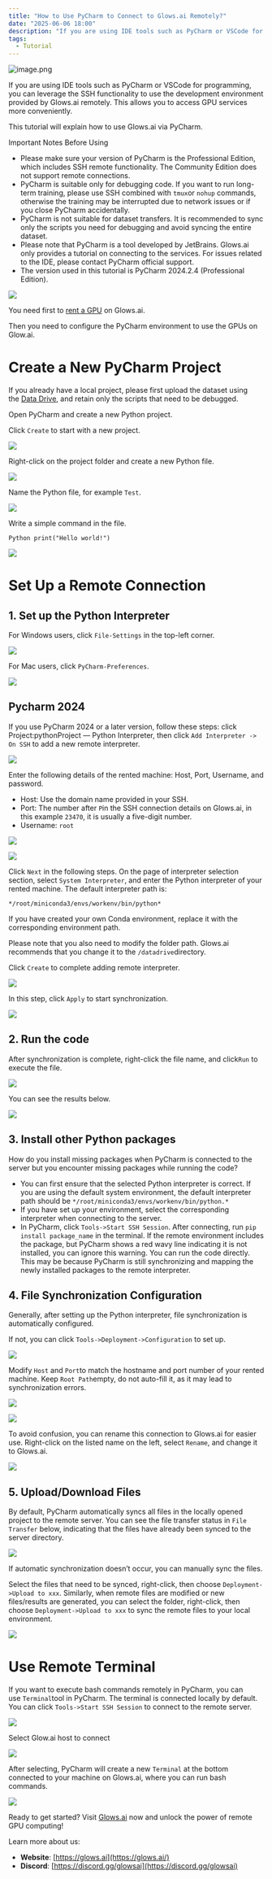 ```yaml
---
title: "How to Use PyCharm to Connect to Glows.ai Remotely?"
date: "2025-06-06 18:00"
description: "If you are using IDE tools such as PyCharm or VSCode for programming, you can leverage the SSH functionality to use the development environment provided by Glows.ai remotely."
tags:
  - Tutorial
---
```


![image.png](./img/1_N98rvSIu9ALx-lO-dbx-HA.webp)

If you are using IDE tools such as PyCharm or VSCode for programming, you can leverage the SSH functionality to use the development environment provided by Glows.ai remotely. This allows you to access GPU services more conveniently.

This tutorial will explain how to use Glows.ai via PyCharm.

Important Notes Before Using

- Please make sure your version of PyCharm is the Professional Edition, which includes SSH remote functionality. The Community Edition does not support remote connections.
- PyCharm is suitable only for debugging code. If you want to run long-term training, please use SSH combined with `tmux`or `nohup` commands, otherwise the training may be interrupted due to network issues or if you close PyCharm accidentally.
- PyCharm is not suitable for dataset transfers. It is recommended to sync only the scripts you need for debugging and avoid syncing the entire dataset.
- Please note that PyCharm is a tool developed by JetBrains. Glows.ai only provides a tutorial on connecting to the services. For issues related to the IDE, please contact PyCharm official support.
- The version used in this tutorial is PyCharm 2024.2.4 (Professional Edition).

![](./img/0_K3tt4VWkF-ySR1d_.webp)

You need first to [rent a GPU](https://platform.glows.ai/create) on Glows.ai.

Then you need to configure the PyCharm environment to use the GPUs on Glow.ai.

# **Create a New PyCharm Project**

If you already have a local project, please first upload the dataset using the [Data Drive](https://platform.glows.ai/data), and retain only the scripts that need to be debugged.

Open PyCharm and create a new Python project.

Click `Create` to start with a new project.

![](./img/0_pkrEA165rjUTCm6C.webp)

Right-click on the project folder and create a new Python file.

![](./img/0_ZKbfuGVgdelykZbK.webp)

Name the Python file, for example `Test`.

![](./img/0_5MxOc-VxuE1NHDXr.webp)

Write a simple command in the file.

```
Python print("Hello world!")
```

![](./img/0_xB88vaOiOvXYJj7g.webp)

# **Set Up a Remote Connection**

## **1. Set up the Python Interpreter**

For Windows users, click `File-Settings` in the top-left corner.

![](./img/0_BoAuEiDNVkQ1CNzO.webp)

For Mac users, click `PyCharm-Preferences`.

![](./img/0_wWhA_8cLVEP9MsY2.webp)

## **Pycharm 2024**

If you use PyCharm 2024 or a later version, follow these steps: click Project:pythonProject — Python Interpreter, then click `Add Interpreter -> On SSH` to add a new remote interpreter.

![](./img/0_gIEYLSoYN6o4mWye.webp)

Enter the following details of the rented machine: Host, Port, Username, and password.

- Host: Use the domain name provided in your SSH.
- Port: The number after `P`in the SSH connection details on Glows.ai, in this example `23470`, it is usually a five-digit number.
- Username: `root`

![](./img/0_ynPITdyglPKwQKU7.webp)

![](./img/0_j4tQOUV2TisA4epX.webp)

Click `Next` in the following steps. On the page of interpreter selection section, select `System Interpreter`, and enter the Python interpreter of your rented machine. The default interpreter path is:

`*/root/miniconda3/envs/workenv/bin/python*`

If you have created your own Conda environment, replace it with the corresponding environment path.

Please note that you also need to modify the folder path. Glows.ai recommends that you change it to the `/datadrive`directory.

Click `Create` to complete adding remote interpreter.

![](./img/0_FkT2RLu1NHRelP3I.webp)

In this step, click `Apply` to start synchronization.

![](./img/0_QwLvjVWoQoMZkRvI.webp)

## **2. Run the code**

After synchronization is complete, right-click the file name, and click`Run` to execute the file.

![](./img/0_o7LXdiX8eHAsPFmZ.webp)

You can see the results below.

![](./img/0_s2tlhtCtGW5Jzz3J.webp)

## **3. Install other Python packages**

How do you install missing packages when PyCharm is connected to the server but you encounter missing packages while running the code?

- You can first ensure that the selected Python interpreter is correct. If you are using the default system environment, the default interpreter path should be `*/root/miniconda3/envs/workenv/bin/python.*`
- If you have set up your environment, select the corresponding interpreter when connecting to the server.
- In PyCharm, click `Tools->Start SSH Session`. After connecting, run `pip install package_name` in the terminal. If the remote environment includes the package, but PyCharm shows a red wavy line indicating it is not installed, you can ignore this warning. You can run the code directly. This may be because PyCharm is still synchronizing and mapping the newly installed packages to the remote interpreter.

## **4. File Synchronization Configuration**

Generally, after setting up the Python interpreter, file synchronization is automatically configured.

If not, you can click `Tools->Deployment->Configuration` to set up.

![](./img/0_OBgF_w-6CsD73gVP.webp)

Modify `Host` and `Port`to match the hostname and port number of your rented machine. Keep `Root Path`empty, do not auto-fill it, as it may lead to synchronization errors.

![](./img/0_zx34WpcsoaoVXCun.webp)

![](./img/0_vxKZJ4V97DNj2cDx.webp)

To avoid confusion, you can rename this connection to Glows.ai for easier use. Right-click on the listed name on the left, select `Rename`, and change it to Glows.ai.

![](./img/0_hNdfjSPTFeChiRy9.webp)

## **5. Upload/Download Files**

By default, PyCharm automatically syncs all files in the locally opened project to the remote server. You can see the file transfer status in `File Transfer` below, indicating that the files have already been synced to the server directory.

![](./img/0_aP65pI0Q0vbrT_mz.webp)

If automatic synchronization doesn’t occur, you can manually sync the files.

Select the files that need to be synced, right-click, then choose `Deployment->Upload to xxx`. Similarly, when remote files are modified or new files/results are generated, you can select the folder, right-click, then choose `Deployment->Upload to xxx` to sync the remote files to your local environment.

![](./img/0_lspOUAwuqM1qfrC9.webp)

# **Use Remote Terminal**

If you want to execute bash commands remotely in PyCharm, you can use `Terminal`tool in PyCharm. The terminal is connected locally by default. You can click `Tools->Start SSH Session` to connect to the remote server.

![](./img/0_NR916la54PKn28an.webp)

Select Glow.ai host to connect

![](./img/0_4tZh__XitVd9idbm.webp)

After selecting, PyCharm will create a new `Terminal` at the bottom connected to your machine on Glows.ai, where you can run bash commands.

![](./img/0_cSEQtb_v6mRLG3QF.webp)

Ready to get started? Visit [Glows.ai](https://glows.ai/) now and unlock the power of remote GPU computing!

Learn more about us:

- **Website**: [https://glows.ai](https://glows.ai/)
- **Discord**: [https://discord.gg/glowsai](https://discord.gg/glowsai)
